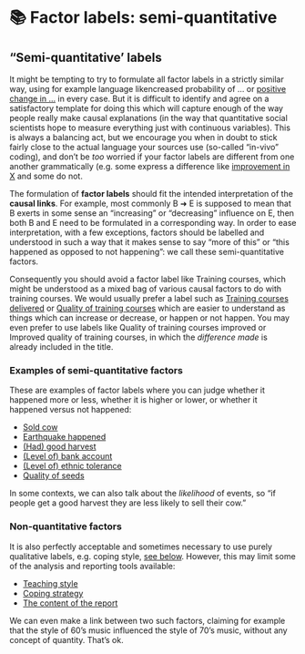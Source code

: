 # 📚 Factor labels: semi-quantitative{#factor-labels1}

## "Semi-quantitative' labels

It might be tempting to try to formulate all factor labels in a strictly similar way, using for example language likencreased probability of …</u> or <u>positive change in …</u> in every case. But it is difficult to identify and agree on a satisfactory template for doing this which will capture enough of the way people really make causal explanations (in the way that quantitative social scientists hope to measure everything just with continuous variables). This is always a balancing act, but we encourage you when in doubt to stick fairly close to the actual language your sources use (so-called “in-vivo” coding), and don’t be *too* worried if your factor labels are different from one another grammatically (e.g. some express a difference like <u>improvement in X</u> and some do not. 

The formulation of **factor labels** should fit the intended interpretation of the **causal links**. For example, most commonly B ➜ E is supposed to mean that B exerts in some sense an “increasing” or “decreasing” influence on E, then both B and E need to be formulated in a corresponding way. In order to ease interpretation, with a few exceptions, factors should be labelled and understood in such a way that it makes sense to say “more of this” or “this happened as opposed to not happening”: we call these semi-quantitative factors.

Consequently you should avoid a factor label like Training courses, which might be understood as a mixed bag of various causal factors to do with training courses. We would usually prefer a label such as <u>Training courses delivered</u> or <u>Quality of training courses</u> which are easier to understand as things which can increase or decrease, or happen or not happen. You may even prefer to use labels like Quality of training courses improved or Improved quality of training courses, in which the *difference made* is already included in the title.

### Examples of semi-quantitative factors

These are examples of factor labels where you can judge whether it happened more or less, whether it is higher or lower, or whether it happened versus not happened:

- <u>Sold cow</u>
- <u>Earthquake happened</u>
- <u>(Had) good harvest</u>
- <u>(Level of) bank account</u>
- <u>(Level of) ethnic tolerance</u>
- <u>Quality of seeds</u>

In some contexts, we can also talk about the *likelihood* of events, so “if people get a good harvest they are less likely to sell their cow.”

### Non-quantitative factors

It is also perfectly acceptable and sometimes necessary to use purely qualitative labels, e.g. coping style, [see below](https://guide.causalmap.app/creating.html#examples-of-non-quantitative-factors). However, this may limit some of the analysis and reporting tools available:

- <u>Teaching style</u>
- <u>Coping strategy</u>
- <u>The content of the report</u>

We can even make a link between two such factors, claiming for example that the style of 60's music influenced the style of 70's music, without any concept of quantity. That's ok.

